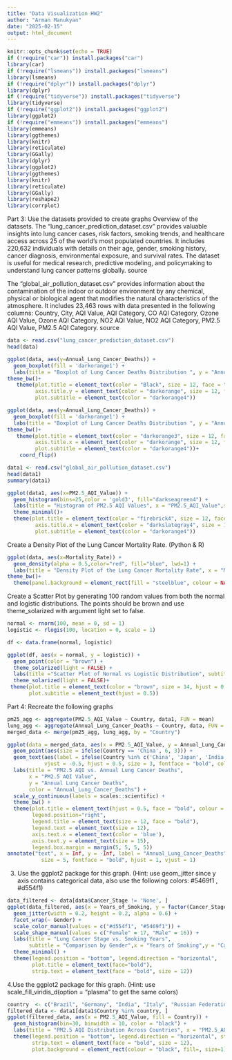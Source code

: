 ---
title: "Data Visualization HW2"
author: "Arman Manukyan"
date: "2025-02-15"
output: html_document
---

```{r setup, include=FALSE}
knitr::opts_chunk$set(echo = TRUE)
if (!require("car")) install.packages("car")
library(car)
if (!require("lsmeans")) install.packages("lsmeans")
library(lsmeans)
if (!require("dplyr")) install.packages("dplyr")
library(dplyr)
if (!require("tidyverse")) install.packages("tidyverse")
library(tidyverse)
if (!require("ggplot2")) install.packages("ggplot2")
library(ggplot2)
if (!require("emmeans")) install.packages("emmeans")
library(emmeans)
library(ggthemes)
library(knitr)
library(reticulate)
library(GGally)
library(dplyr)
library(ggplot2)
library(ggthemes)
library(knitr)
library(reticulate)
library(GGally)
library(reshape2)
library(corrplot)
```

Part 3: Use the datasets provided to create graphs
Overview of the datasets.
The “lung_cancer_prediction_dataset.csv” provides valuable insights into lung cancer cases, risk
factors, smoking trends, and healthcare access across 25 of the world's most populated
countries. It includes 220,632 individuals with details on their age, gender, smoking history,
cancer diagnosis, environmental exposure, and survival rates. The dataset is useful for medical
research, predictive modeling, and policymaking to understand lung cancer patterns globally.
source


The “global_air_pollution_dataset.csv” provides information about the contamination of the
indoor or outdoor environment by any chemical, physical or biological agent that modifies the
natural characteristics of the atmosphere. It includes 23,463 rows with data presented in the
following columns: Country, City, AQI Value, AQI Category, CO AQI Category, Ozone AQI Value,
Ozone AQI Category, NO2 AQI Value, NO2 AQI Category, PM2.5 AQI Value, PM2.5 AQI Category.
source

```{r Data lung_cancer_prediction_dataset.csv  }
data <- read.csv("lung_cancer_prediction_dataset.csv")
head(data)

```


```{r 1. Create a Boxplot of Lung Cancer Deaths Distribution.(R)}
ggplot(data, aes(y=Annual_Lung_Cancer_Deaths)) + 
  geom_boxplot(fill = 'darkorange1') +
  labs(title = "Boxplot of Lung Cancer Deaths Distribution ", y = "Annual Lung Cancer Deaths",color = "red", size = 10, face = "bold" ,subtitle="Lung Cancer Deaths")+
theme_bw()+
   theme(plot.title = element_text(color = "Black", size = 12, face = "bold"),
         axis.title.y = element_text(color = "darkorange", size = 12, face = "bold"),
         plot.subtitle = element_text(color = "darkorange4"))
```

```{r 1. Create a Boxplot of Lung Cancer Deaths Distribution.(R)}
ggplot(data, aes(y=Annual_Lung_Cancer_Deaths)) + 
  geom_boxplot(fill = 'darkorange1') +
  labs(title = "Boxplot of Lung Cancer Deaths Distribution ", y = "Annual Lung Cancer Deaths",color = "red", size = 10, face = "bold" ,subtitle="Lung Cancer Deaths")+
theme_bw()+
   theme(plot.title = element_text(color = "darkorange3", size = 12, face = "bold"),
         axis.title.x = element_text(color = "darkorange", size = 12, face = "bold"),
         plot.subtitle = element_text(color = "darkorange4"))+
    coord_flip()

```

```{r Data global_air_pollution_dataset.csv  }
data1 <- read.csv("global_air_pollution_dataset.csv")
head(data1)
summary(data1)

```
```{r,2. Create a Histogram of PM2.5 AQI Values.)}
ggplot(data1, aes(x=PM2.5_AQI_Value)) + 
  geom_histogram(bins=25,color = 'gold3', fill="darkseagreen4") +
  labs(title = "Histogram of PM2.5 AQI Values", x = "PM2.5_AQI_Value",subtitle = "PM2.5 AQI Values", y =NULL)+
  theme_minimal()+
  theme(plot.title = element_text(color = "firebrick4", size = 12, face = "italic"),
         axis.title.x = element_text(color = "darkslategray4", size = 12, face = "bold"),
         plot.subtitle = element_text(color = "darkorange4"))
```

Create a Density Plot of the Lung Cancer Mortality Rate. (Python & R)

```{r Create a Density Plot of the Lung Cancer Mortality Rate. (Python & R)}
ggplot(data, aes(x=Mortality_Rate)) + 
  geom_density(alpha = 0.5,color="red", fill="blue", lwd=1) +
  labs(title = "Density Plot of the Lung Cancer Mortality Rate", x = "Mortality_Rate",y="Density")+
theme_bw()+
  theme(panel.background = element_rect(fill = "steelblue", colour = NA, size = 0.5, linetype = "solid"))
```

Create a Scatter Plot by generating 100 random values from both the normal and logistic
distributions. The points should be brown and use theme_solarized with argument light
set to false.

```{r  Scatter Plot}
normal <- rnorm(100, mean = 0, sd = 1)
logistic <- rlogis(100, location = 0, scale = 1)

df <- data.frame(normal, logistic)

ggplot(df, aes(x = normal, y = logistic)) +
  geom_point(color = "brown") +
  theme_solarized(light = FALSE) +
  labs(title ="Scatter Plot of Normal vs Logistic Distribution", subtitle ="Normal vs Logistic Distribution", x="Normal Distribution Values",y="Logistic Distribution Values")+
  theme_solarized(light = FALSE)+
 theme(plot.title = element_text(color = "brown", size = 14, hjust = 0.5),
       plot.subtitle = element_text(hjust = 0.5))


```

Part 4: Recreate the following graphs


```{r}
pm25_agg <- aggregate(PM2.5_AQI_Value ~ Country, data1, FUN = mean)
lung_agg <- aggregate(Annual_Lung_Cancer_Deaths ~ Country, data, FUN = sum)
merged_data <- merge(pm25_agg, lung_agg, by = "Country")

ggplot(data = merged_data, aes(x = PM2.5_AQI_Value, y = Annual_Lung_Cancer_Deaths, color = Country)) +
  geom_point(aes(size = ifelse(Country == 'China', 6, 3))) +
  geom_text(aes(label = ifelse(Country %in% c('China', 'Japan', 'India'), Country, '')), 
            vjust = -0.5, hjust = 0.5, size = 3, fontface = "bold", color = 'black') +
  labs(title = "PM2.5 AQI vs. Annual Lung Cancer Deaths", 
       x = "PM2.5 AQI Value", 
       y = "Annual Lung Cancer Deaths", 
       color = "Annual_Lung_Cancer_Deaths") +
  scale_y_continuous(labels = scales::scientific) +
  theme_bw() +
  theme(plot.title = element_text(hjust = 0.5, face = "bold", colour = "brown"),
        legend.position="right",
        legend.title = element_text(size = 12, face = "bold"),
        legend.text = element_text(size = 12),
        axis.text.x = element_text(color = 'blue'),
        axis.text.y = element_text(size = 15),
        legend.box.margin = margin(5, 5, 5, 5))
annotate("text", x = Inf, y = -Inf, label = "Annual_Lung_Cancer_Deaths", 
           size = 5, fontface = "bold", hjust = 1, vjust = 1)

```


3. Use the ggplot2 package for this graph. (Hint: use geom_jitter since y axis contains
categorical data, also use the following colors: #5469f1 , #d554f1)

```{r}

data_filtered <- data[data$Cancer_Stage != 'None', ]
ggplot(data_filtered, aes(x = Years_of_Smoking, y = factor(Cancer_Stage), color = Gender,shape=Gender)) +
  geom_jitter(width = 0.2, height = 0.2, alpha = 0.6) +
  facet_wrap(~ Gender) +
  scale_color_manual(values = c("#d554f1", "#5469f1")) +
  scale_shape_manual(values = c("Female" = 17, "Male" = 16)) +
  labs(title = "Lung Cancer Stage vs. Smoking Years",
       subtitle = "Comparison by Gender",x = "Years of Smoking",y = "Cancer Stage") +
  theme_minimal() +
  theme(legend.position = "bottom", legend.direction = "horizontal",
        plot.title = element_text(face="bold"),
        strip.text = element_text(face = "bold", size = 12))

```


4.Use the ggplot2 package for this graph. (Hint: use scale_fill_viridis_d(option = "plasma"
to get the same colors)
```{r}
country  <- c("Brazil", "Germany", "India", "Italy", "Russian Federation", "United States of America")
filtered_data <- data1[data1$Country %in% country, ]
ggplot(filtered_data, aes(x = PM2.5_AQI_Value, fill = Country)) +
  geom_histogram(bin=30, binwidth = 10, color = "black") +
  labs(title = "PM2.5 AQI Distribution Across Countries", x = "PM2.5_AQI_Value", y = "Frequency",subtitle = "Comparison of Air Pollution levels", color = "Country") + theme_bw() + facet_wrap(~ Country, scales = "free")+ scale_fill_viridis_d(option = "plasma")+
  theme(legend.position = "bottom", legend.direction = "horizontal", strip.background = element_blank(),
        strip.text = element_text(face = "bold", size = 12),
        plot.background = element_rect(colour = "black", fill=, size=1))
  
```























